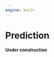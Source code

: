 ```yaml
---
engine: knitr
---
```


# Prediction {#sec-predictingpythons}

**Under construction**

<!-- **Required material** -->

<!-- - Read *Python for Data Analysis*, Chapter 13, [@pythonfordataanalysis] -->
<!--   - This chapter provides worked examples of data analysis in Python. -->

<!-- **Key concepts and skills** -->

<!-- -  -->

<!-- **Key packages and functions** -->

<!-- - `tidymodels` [@citeTidymodels] -->
<!--   - `parsnip` [@parsnip] -->
<!--     - `fit()` -->
<!--     - `linear_reg()` -->
<!--     - `set_engine()` -->
<!--   - `recipes` [@recipes] -->
<!--     - `recipe()` -->
<!--   - `rsample` [@rsample] -->
<!--     - `initial_split()` -->
<!--     - `testing()` -->
<!--     - `training()` -->
<!--     - `vfold_cv()` -->
<!--   - `tune` [@tune]     -->
<!--     - `collect_metrics()` -->
<!--     - `collect_predictions()` -->
<!--     - `conf_mat_resampled()` -->
<!--     - `fit_resamples()` -->
<!--   - `yarkdstick` [@yardstick]     -->
<!--     - `conf_mat()` -->

<!-- ## Introduction -->

<!-- As discussed in @sec-its-just-a-linear-model, models tend to be  -->

<!-- ## Prediction with `tidymodels` -->

<!-- When we are focused on prediction, we will often want to fit many models. One way to do this is to copy and paste code many times. This is okay, and it is the way that most people get started but it is prone to making errors that are hard to find. A better approach will:  -->

<!-- 1) scale more easily;  -->
<!-- 2) enable us to think carefully about over-fitting; and  -->
<!-- 3) add model evaluation. -->

<!-- The use of `tidymodels` [@citeTidymodels] satisfies these criteria by providing a coherent grammar that allows us to easily fit a variety of models. Like the `tidyverse`, it is a package of packages. -->

<!-- By way of illustration, we want to estimate the following model for the simulated running data: -->

<!-- $$ -->
<!-- \begin{aligned} -->
<!-- y_i | \mu_i &\sim \mbox{Normal}(\mu_i, \sigma) \\ -->
<!-- \mu_i &= \beta_0 +\beta_1x_i -->
<!-- \end{aligned} -->
<!-- $$ -->
<!-- where $y_i$ refers to the marathon time of some individual $i$ and $x_i$ refers to their five-kilometer time. Here we say that the marathon time of some individual $i$ is normally distributed with a mean of $\mu$ and a standard deviation of $\sigma$, where the mean depends on two parameters $\beta_0$ and $\beta_1$ and their five-kilometer time. Here "~" means "is distributed as". We use this slightly different notation from earlier to be more explicit about the distributions being used, but this model is equivalent to $y_i=\beta_0+\beta_1 x_i + \epsilon_i$, where $\epsilon$ is normally distributed. -->

<!-- As we are focused on prediction, we are worried about over-fitting our data, which would limit our ability to make claims about other datasets. One way to partially address this is to split our dataset in two using `initial_split()`.  -->

<!-- ```{r} -->
<!-- #| message: false -->
<!-- #| warning: false -->

<!-- library(tidymodels) -->

<!-- set.seed(853) -->

<!-- sim_run_data_split <- -->
<!--   initial_split( -->
<!--     data = sim_run_data, -->
<!--     prop = 0.80 -->
<!--   ) -->

<!-- sim_run_data_split -->
<!-- ``` -->

<!-- Having split the data, we then create training and test datasets with `training()` and `testing()`. -->

<!-- ```{r} -->
<!-- sim_run_data_train <- training(sim_run_data_split) -->

<!-- sim_run_data_test <- testing(sim_run_data_split) -->
<!-- ``` -->

<!-- We have placed 80 per cent of our dataset into the training dataset. We will use that to estimate the parameters of our model. We have kept the remaining 20 per cent of it back, and we will use that to evaluate our model. Why might we do this? Our concern is the bias-variance trade-off, which haunts all aspects of modelling. We are concerned that our results may be too particular to the dataset that we have, such that they are not applicable to other datasets. To take an extreme example, consider a dataset with ten observations. We could come up with a model that perfectly hits those observations. But when we took that model to other datasets, even those generated by the same underlying process, it would not be accurate. -->

<!-- One way to deal with this concern is to split the data in this way. We use the training data to inform our estimates of the coefficients, and then using the test data, to evaluate the model. A model that too closely matched the data in the training data would not do well in the test data, because it would be too specific to the training data. The use of this test-training split enables us the opportunity to build an appropriate model. -->

<!-- It is more difficult to do this separation appropriately than one might initially think. We want to avoid the situation where aspects of the test dataset are present in the training dataset because this inappropriately telegraphs what is about to happen. This is called data leakage. But if we consider data cleaning and preparation, which likely involves the entire dataset, it may be that some features of each are influencing each other. @kapoornarayanan2022 find extensive data leakage in applications of machine learning that could invalidate much research. -->

<!-- :::{.callout-note} -->
<!-- ## Shoulders of giants -->

<!-- Dr Daniela Witten is the Dorothy Gilford Endowed Chair of Mathematical Statistics and Professor of Statistics & Biostatistics at the University of Washington. After taking a PhD in Statistics from Stanford University in 2010, she joined the University of Washington as an assistant professor. She was promoted to full professor in 2018. One active area of her research is double-dipping which is focused on the effect of sample splitting [@selectiveinference]. She is an author of the influential @islr. Witten was appointed a Fellow of the American Statistical Association in 2020 and awarded the COPSS Presidents' Award in 2022. -->
<!-- ::: -->

<!-- To use `tidymodels` we first specify that we are interested in linear regression with `linear_reg()`. We then specify the type of linear regression, in this case multiple linear regression, with `set_engine()`. Finally, we specify the model with `fit()`. While this requires considerably more infrastructure than the base R approach detailed above, the advantage of this approach is that it can be used to fit many models; we have created a model factory, as it were.  -->

<!-- ```{r} -->
<!-- sim_run_data_first_model_tidymodels <- -->
<!--   linear_reg() |> -->
<!--   set_engine(engine = "lm") |> -->
<!--   fit( -->
<!--     marathon_time ~ five_km_time + was_raining, -->
<!--     data = sim_run_data_train -->
<!--   ) -->
<!-- ``` -->

<!-- The estimated coefficients are summarized in the first column of @tbl-modelsummarybayesbetter. For instance, we find that on average in our dataset, five-kilometer run times that are one minute longer are associated with marathon times that are about 8 minutes longer. -->

<!-- ## Scikit learn -->

<!-- ## Setup -->

<!-- We will use Python within VSCode, which is a free IDE from Microsoft that you can download [here](https://code.visualstudio.com). You then install the Quarto and Python extensions.  -->

<!-- ## Data -->

<!-- Use parquet. -->

<!-- ## Model -->

<!-- scikit learn -->


<!-- Tensorflow -->


<!-- ## Exercises -->

<!-- ### Scales {.unnumbered} -->

<!-- 1. *(Plan)* -->
<!-- 2. *(Simulate)* -->
<!-- 3. *(Acquire)* -->
<!-- 4. *(Explore)* -->
<!-- 5. *(Communicate)*  -->

<!-- ### Questions {.unnumbered} -->


<!-- ### Tutorial {.unnumbered} -->

